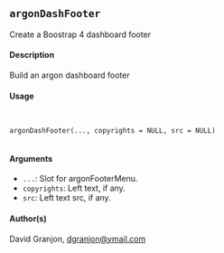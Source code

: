## ``argonDashFooter``

Create a Boostrap 4 dashboard footer

#### Description

Build an argon dashboard footer

#### Usage

<pre><code>

argonDashFooter(..., copyrights = NULL, src = NULL)

</code></pre>

#### Arguments

* ``...``: Slot for argonFooterMenu.
* ``copyrights``: Left text, if any.
* ``src``: Left text src, if any.

#### Author(s)
David Granjon, <dgranjon@ymail.com>
